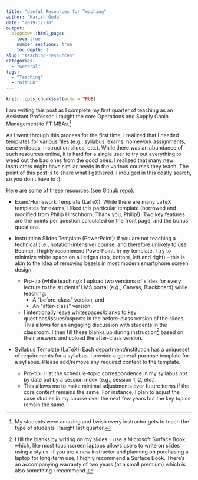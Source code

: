 ```yaml
---
title: "Useful Resources for Teaching"
author: "Harish Guda"
date: "2019-12-18"
output:
  blogdown::html_page:
    toc: true
    number_sections: true
    toc_depth: 1
slug: "teaching-resources"
categories: 
  - "General"
tags: 
  - "Teaching"
  - "Github"
---
```


```r
knitr::opts_chunk$set(echo = TRUE)
```

I am writing this post as I complete my first quarter of teaching as an Assistant Professor. I taught the core Operations and Supply Chain Management to FT MBAs.[^1] 

As I went through this process for the first time, I realized that I needed templates for various files (e.g., syllabus, exams, homework assignments, case writeups, instruction slides, etc.). While there was an abundance of such resources online, it is hard for a single user to try out everything to weed out the bad ones from the good ones. I realized that many new instructors might have similar needs in the various courses they teach. The point of this post is to share what I gathered. I indulged in this costly search, so you don't have to :). 

Here are some of these resources (see Github [repo](https://github.com/harish-guda/teaching-resources)). 

* Exam/Homework Template (LaTeX): While there are many LaTeX templates for exams, I liked this particular template (borrowed and modified from Philip Hirschhorn; Thank you, Philip!). Two key features are the points per question calculated on the front page, and the bonus questions.

* Instruction Slides Template (PowerPoint): If you are not teaching a technical (i.e., notation-intensive) course, and therefore unlikely to use Beamer, I highly recommend PowerPoint. In my template, I try to minimize white space on all edges (top, bottom, left and right) -- this is akin to the idea of removing bezels in most modern smartphone screen design. 
  * Pro-tip (while teaching): I upload two versions of slides for every lecture to the students' LMS portal (e.g., Canvas, Blackboard) while teaching: 
    * A "before-class" version, and 
    * An "after-class" version. 
  * I intentionally leave whitespaces/blanks to key questions/issues/aspects in the before-class version of the slides. This allows for an engaging discussion with students in the classroom. I then fill these blanks up during instruction[^2] based on their answers and upload the after-class version. 
  
* Syllabus Template (LaTeX): Each department/institution has a uniqueset of requirements for a syllabus. I provide a general-purpose template for a syllabus. Please add/remove any required content to the template. 
  * Pro-tip: I list the schedule-topic correspondence in my syllabus *not* by date but by a session index (e.g., session 1, 2, etc.). 
  * This allows me to make minimal adjustments over future terms if the core content remains the same. For instance, I plan to adjust the case studies in my course over the next few years but the key topics remain the same. 

[^1]: My students were amazing and I wish every instructor gets to teach the type of students I taught last quarter. 

[^2]: I fill the blanks by writing on my slides. I use a Microsoft Surface Book, which, like most touchscreen laptops allows users to write on slides using a stylus. If you are a new instructor and planning on purchasing a laptop for long-term use, I highly recommend a Surface Book. There's an accompanying warranty of two years (at a small premium) which is also something I recommend. 